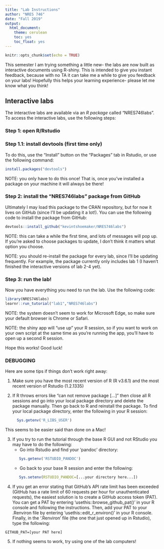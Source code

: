 ```yaml
---
title: "Lab Instructions"
author: "NRES 746"
date: "Fall 2019"
output: 
  html_document: 
    theme: cerulean
    toc: yes
    toc_float: yes
---
```


```r
knitr::opts_chunk$set(echo = TRUE)
```


This semester I am trying something a little new- the labs are now built as interactive documents using R-shiny. This is intended to give you instant feedback, because with no TA it can take me a while to give you feedback on your labs! Hopefully this helps your learning experience- please let me know what you think!

## Interactive labs

The interactive labs are available via an *R package* called "NRES746labs". To access the interactive labs, use the following steps:

### Step 1: open R/Rstudio

### Step 1.1: install devtools (first time only)

To do this, use the "Install" button on the "Packages" tab in Rstudio, or use the following command:

```r

install.packages("devtools")

```

NOTE: you only have to do this once! That is, once you've installed a package on your machine it will always be there!  

### Step 2: install the "NRES746labs" package from GitHub

Ultimately I may load this package to the CRAN repository, but for now it lives on GitHub (since I'll be updating it a lot!). You can use the following code to install the package from GitHub:

```r

devtools::install_github("kevintshoemaker/NRES746labs")

```

NOTE: this can take a while the first time, and lots of messages will pop up. If you're asked to choose packages to update, I don't think it matters what option you choose.

NOTE: you should re-install the package for every lab, since I'll be updating frequently. For example, the package currently only includes lab 1 (I haven't finished the interactive versions of lab 2-4 yet).

### Step 3: run the lab!

Now you have everything you need to run the lab. Use the following code:

```r

library(NRES746labs)
learnr::run_tutorial("lab1","NRES746labs")

```

NOTE: the system doesn't seem to work for Microsoft Edge, so make sure your default browser is Chrome or Safari. 

NOTE: the shiny app will "use up" your R session, so if you want to work on your own script at the same time as you're running the app, you'll have to open up a second R session. 


Hope this works! Good luck!


### DEBUGGING

Here are some tips if things don't work right away:

1. Make sure you have the most recent version of R (R v3.6.1) and the most recent version of Rstudio (1.2.1335)  

2. If R throws errors like "can not remove package [...]" then close all R sessions and go into your local package directory and delete the package manually. Then go back to R and reinstall the package. To find your local package directory, enter the following in your R session:

    ```r
      Sys.getenv('R_LIBS_USER')
    ```

This seems to be easier said than done on a Mac!

    
3. If you try to run the tutorial through the base R GUI and not RStudio you may have to do the following:
    * Go into Rstudio and find your 'pandoc' directory:
    ```r
       Sys.getenv('RSTUDIO_PANDOC')
    ```
    * Go back to your base R session and enter the following:
    ```r
       Sys.setenv(RSTUDIO_PANDOC=[...your directory here...])
    ```

4. If you get an error stating that GitHub's API rate limit has been exceeded (GitHub has a rate limit of 60 requests per hour for unauthenticated requests), the easiest solution is to create a GitHub access token (PAT). You can get a PAT by entering 'usethis::browse_github_pat()' in your R console and following the instructions. Then, add your PAT to your .Renviron file by entering 'usethis::edit_r_environ()' in your R console. Finally, in the '.Renviron' file (the one that just opened up in Rstudio), type the following:

```
GITHUB_PAT=[your PAT here]
```

5. If nothing seems to work, try using one of the lab computers!





